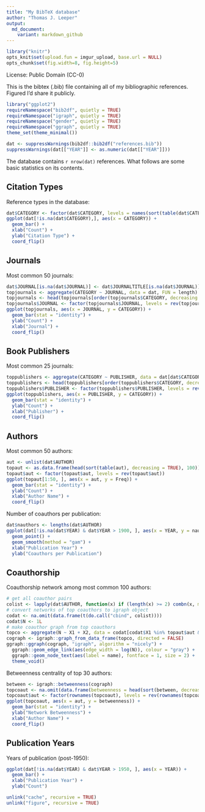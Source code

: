 ```yaml
---
title: "My BibTeX database"
author: "Thomas J. Leeper"
output:
  md_document:
    variant: markdown_github
---
```


```r
library("knitr")
opts_knit$set(upload.fun = imgur_upload, base.url = NULL)
opts_chunk$set(fig.width=8, fig.height=5)
````

License: Public Domain (CC-0)

This is the bibtex (.bib) file containing all of my bibliographic references. Figured I'd share it publicly.

```r
library("ggplot2")
requireNamespace("bib2df", quietly = TRUE)
requireNamespace("igraph", quietly = TRUE)
requireNamespace("gender", quietly = TRUE)
requireNamespace("ggraph", quietly = TRUE)
theme_set(theme_minimal())
```

```r
dat <- suppressWarnings(bib2df::bib2df("references.bib"))
suppressWarnings(dat[["YEAR"]] <- as.numeric(dat[["YEAR"]]))
```

The database contains `r nrow(dat)` references. What follows are some basic statistics on its contents.


## Citation Types

Reference types in the database:

```r
dat$CATEGORY <- factor(dat$CATEGORY, levels = names(sort(table(dat$CATEGORY))))
ggplot(dat[!is.na(dat$CATEGORY),], aes(x = CATEGORY)) + 
  geom_bar() + 
  xlab("Count") + 
  ylab("Citation Type") + 
  coord_flip()
```

## Journals

Most common 50 journals:

```r
dat$JOURNAL[is.na(dat$JOURNAL)] <- dat$JOURNALTITLE[is.na(dat$JOURNAL)]
topjournals <- aggregate(CATEGORY ~ JOURNAL, data = dat, FUN = length)
topjournals <- head(topjournals[order(topjournals$CATEGORY, decreasing = TRUE), ], 50)
topjournals$JOURNAL <- factor(topjournals$JOURNAL, levels = rev(topjournals$JOURNAL))
ggplot(topjournals, aes(x = JOURNAL, y = CATEGORY)) + 
  geom_bar(stat = "identity") + 
  ylab("Count") + 
  xlab("Journal") + 
  coord_flip()
```

## Book Publishers

Most common 25 journals:

```r
toppublishers <- aggregate(CATEGORY ~ PUBLISHER, data = dat[dat$CATEGORY == "BOOK",], FUN = length)
toppublishers <- head(toppublishers[order(toppublishers$CATEGORY, decreasing = TRUE), ], 25)
toppublishers$PUBLISHER <- factor(toppublishers$PUBLISHER, levels = rev(toppublishers$PUBLISHER))
ggplot(toppublishers, aes(x = PUBLISHER, y = CATEGORY)) + 
  geom_bar(stat = "identity") + 
  ylab("Count") + 
  xlab("Publisher") + 
  coord_flip()
```


## Authors

Most common 50 authors:

```r
aut <- unlist(dat$AUTHOR)
topaut <- as.data.frame(head(sort(table(aut), decreasing = TRUE), 100))
topaut$aut <- factor(topaut$aut, levels = rev(topaut$aut))
ggplot(topaut[1:50, ], aes(x = aut, y = Freq)) + 
  geom_bar(stat = "identity") + 
  ylab("Count") + 
  xlab("Author Name") + 
  coord_flip()
```

Number of coauthors per publication:

```r
dat$nauthors <- lengths(dat$AUTHOR)
ggplot(dat[!is.na(dat$YEAR) & dat$YEAR > 1900, ], aes(x = YEAR, y = nauthors)) + 
  geom_point() + 
  geom_smooth(method = "gam") + 
  xlab("Publication Year") + 
  ylab("Coauthors per Publication")
```



## Coauthorship

Coauthorship network among most common 100 authors:

```r
# get all coauthor pairs
colist <- lapply(dat$AUTHOR, function(x) if (length(x) >= 2) combn(x, m = 2) else NA_character_)
# convert networks of top coauthors to igraph object
codat <- na.omit(data.frame(t(do.call("cbind", colist))))
codat$N <- 1L
# make coauthor graph from top coauthors
topco <- aggregate(N ~ X1 + X2, data = codat[codat$X1 %in% topaut$aut & codat$X2 %in% topaut$aut, ], FUN = sum)
cograph <- igraph::graph_from_data_frame(topco, directed = FALSE)
ggraph::ggraph(cograph, "igraph", algorithm = "nicely") + 
  ggraph::geom_edge_link(aes(edge_width = log(N)), colour = "gray") + 
  ggraph::geom_node_text(aes(label = name), fontface = 1, size = 2) + 
  theme_void()
```

Betweenness centrality of top 30 authors:

```r
between <- igraph::betweenness(cograph)
topcoaut <- na.omit(data.frame(betweenness = head(sort(between, decreasing = TRUE), 30)))
topcoaut$aut <- factor(rownames(topcoaut), levels = rev(rownames(topcoaut)))
ggplot(topcoaut, aes(x = aut, y = betweenness)) + 
  geom_bar(stat = "identity") + 
  ylab("Network Betweenness") + 
  xlab("Author Name") + 
  coord_flip()
```

## Publication Years

Years of publication (post-1950):

```r
ggplot(dat[!is.na(dat$YEAR) & dat$YEAR > 1950, ], aes(x = YEAR)) + 
  geom_bar() +
  xlab("Publication Year") + 
  ylab("Count")
```

```r
unlink("cache", recursive = TRUE)
unlink("figure", recursive = TRUE)
```

